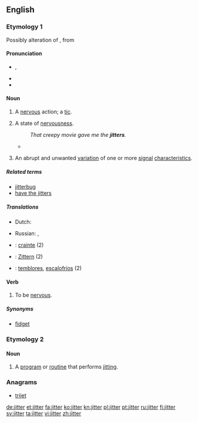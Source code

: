 ==English==

===Etymology 1===
Possibly alteration of {{term|chitter||tremble, shiver}}, from {{etyl|enm|en}} {{term|chittern||lang=enm|to twitter, chatter}}
<!--SOED-->

====Pronunciation====
* {{a|UK}} {{IPA|/ˈdʒɪt.ə(ɹ)/}}, {{X-SAMPA|/"dZIt.@(r)/}}
* {{rhymes|ɪtə(r)}}
* {{audio|en-uk-jitter.ogg|Audio (UK)}}

====Noun====
{{en-noun}}

# A [[nervous]] action; a [[tic]].
# {{mostly|plural|often with "the"}} A state of [[nervousness]].
#: ''That creepy movie gave me the '''jitters'''.''
#* {{quote-news
|year=2010
|date=December 29
|author=Chris Whyatt  
|title=Chelsea 1 - 0 Bolton
|work=BBC
|url=http://news.bbc.co.uk/sport1/hi/football/eng_prem/9309542.stm
|page=
|passage=But Bolton deserve real credit, seeking to take advantage of their '''jitters''' at every opportunity in typically determined fashion.}}
# {{context|telecommunications}} An abrupt and unwanted [[variation]] of one or more [[signal]] [[characteristics]].

=====Related terms=====
* [[jitterbug]]
* [[have the jitters]]

=====Translations=====
{{trans-top|A nervous action; a tic}}
{{trans-mid}}
{{trans-bottom}}

{{trans-top|A state of nervousness; the jitters}}
{{trans-mid}}
{{trans-bottom}}

{{trans-top|(''Telecommunications'') an abrupt and unwanted variation of signal characteristics}}
* Dutch: {{t+|nl|interferentie}}
{{trans-mid}}
* Russian: {{t|ru|дрожание|n}}, {{t|ru|джиттер|m}}
{{trans-bottom}}

{{checktrans-top}}
* {{ttbc|fr}} : [[crainte]] (2)
* {{ttbc|de}} :  [[Zittern]] (2)
{{trans-mid}}
* {{ttbc|es}} : [[temblores]], [[escalofríos]] (2)
{{trans-bottom}}

====Verb====
{{en-verb}}

# {{intransitive}} To be [[nervous]].

=====Synonyms=====
* [[fidget]]

===Etymology 2===
{{suffix|jit|er}}

====Noun====
{{en-noun}}

# {{computing}} A [[program]] or [[routine]] that performs [[jit]]ting.

===Anagrams===
* [[trijet#English|trijet]]

[[de:jitter]]
[[et:jitter]]
[[fa:jitter]]
[[ko:jitter]]
[[kn:jitter]]
[[pl:jitter]]
[[pt:jitter]]
[[ru:jitter]]
[[fi:jitter]]
[[sv:jitter]]
[[ta:jitter]]
[[vi:jitter]]
[[zh:jitter]]